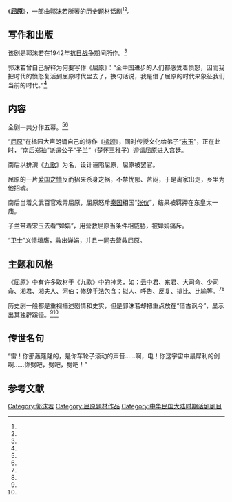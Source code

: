 {{otheruses|subject=郭沫若的历史剧《屈原》|other=一个历史人物|屈原}}
{{Infobox Book 
|图像      = <!-- [[File:|200px]] -->
|图像说明  = 
|书名      = 《屈原》
|作者      = [[郭沫若|郭沫若]]
|原名      = 
|译者      = 
|插图      = 
|封面设计  = 
|出版地    = 
|语言      = [[白话文|白话文]]
|系列      = 
|题材      = 历史
|类型      = [[话剧|话剧]]
|出版者    = 
|中文版    = 
|媒介      = 
|页数      = 
|开本      = 
|isbn      = 
|oclc      = 
|杜威十进制图书分类法= 
|美国国会图书馆图书分类法= 
|上一部作品= 
|下一部作品= 
|引用      = 
|被引用    = 
}}

《'''屈原'''》，一部由[[郭沫若|郭沫若]]所著的历史题材话剧<ref name="fish" /><ref name="duck" />。

==写作和出版==
该剧是郭沫若在1942年[[抗日战争|抗日战争]]期间所作。<ref name="fish" />

郭沫若曾自己解释为何要写作《屈原》：“全中国进步的人们都感受着愤怒，因而我把时代的愤怒复活到屈原时代里去了，换句话说，我是借了屈原的时代来象征我们当前的时代。”<ref name="fish" />

==内容==
全剧一共分作五幕。<ref name="fish" /><ref name="duck" />

“[[屈原|屈原]]”在橘园大声朗诵自己的诗作《[[橘颂|橘颂]]》，同时传授文化给弟子“[[宋玉|宋玉]]”，正在此时，“南后[[郑袖|郑袖]]”派遣公子“[[子兰|子兰]]”（楚怀王稚子）迎请屈原进入宫廷。

南后以排演《[[九歌|九歌]]》为名，设计诬陷屈原，屈原被罢官。

屈原的一片[[爱国主义|爱国之情]]反而招来杀身之祸，不禁忧郁、苦闷，于是离家出走，乡里为他招魂。

南后当着文武百官戏弄屈原，屈原怒斥[[秦国|秦国]]相国“[[张仪|张仪]]”，结果被羁押在东皇太一庙。

子兰带着宋玉去看“婵娟”，用营救屈原当条件相威胁，被婵娟痛斥。

“卫士”义愤填膺，救出婵娟，并且一同去营救屈原。

==主题和风格==
《屈原》中有许多取材于《九歌》中的神灵，如：云中君、东君、大司命、少司命、湘君、湘夫人、河伯；修辞手法包含：拟人、呼告、反复、排比、比喻等。<ref name="fish" /><ref name="duck" />

历史剧一般都是重视描述剧情和史实，但是郭沫若却把重点放在“借古讽今”，显示出其独辟蹊径。<ref name="fish" /><ref name="duck" />

==传世名句==
“雷！你那轰隆隆的，是你车轮子滚动的声音……啊，电！你这宇宙中最犀利的剑啊……你劈吧，劈吧，劈吧！”

==参考文献==
{{reflist|refs=
<ref name="fish" >{{cite book |author=人民教育出版社中学语文室编纂、郭沫若著 |title=《语文读本》之《屈原》|year=2006-06-01 |publisher=湖南出版中心 |location=长沙市 |pages=136-147 |isbn=|language=zh-hans}}</ref>

<ref name="duck" >{{cite book |author=郭沫若 |title=《女神 屈原》|url=https://archive.org/details/guomoruojingdian0000guom |year=2002-01-01 |publisher=当代世界出版社 |location= |pages= |isbn=9787801155146 |language=zh-hans}}</ref>
}}

{{DEFAULTSORT:Q屈原}}
[[Category:郭沫若|Category:郭沫若]]
[[Category:屈原題材作品|Category:屈原題材作品]]
[[Category:中华民国大陆时期话剧剧目|Category:中华民国大陆时期话剧剧目]]
